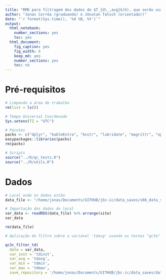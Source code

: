 ```yaml
---
title: "RMD para filtragem dos dados de $T_{d\_,avg}$(h), que serão usados no teste qc 3c"
author: "Jonas Corrêa (graduando) e Jônatan Tatsch (orientador)"
date: "`r format(Sys.time(), '%d %B, %Y')`"
output:
  html_notebook:
    number_sections: yes
    toc: yes
  html_document:
    fig_caption: yes
    fig_width: 6
    keep_md: yes
    number_sections: yes
    toc: no
---
```


# Pré-requisitos

```r
# Limpando a área de trabalho
rm(list = ls())
```

```r
# Tempo Universal Coordenado
Sys.setenv(TZ = "UTC")

# Pacotes
packs <- c("dplyr", "kableExtra", "knitr", "lubridate", "magrittr", "openair", "padr", "stringr", "tidyverse")
easypackages::libraries(packs)
rm(packs)

# Scripts
source("../R/qc_tests.R")
source("../R/utils.R")
```

# Dados

```r
# Local onde os dados estão
data_file <- "/home/jonas/Documents/GITHUB/jbc-ic/data_saves/s08_data_sel.rds"

# Importação dos dados do local
var_data <- readRDS(data_file) %>% arrange(site)
var_data

rm(data_file)
```

```r
# Aplicação do filtro sobre a variável 'tdavg' usando os testes "qc3a" e "qc3b"

qc3c_filter_td(
  data = var_data,
  var_inst = 'tdinst',
  var_avg = 'tdavg',
  var_min = 'tdmin',
  var_max = 'tdmax',
  save_repository = '/home/jonas/Documents/GITHUB/jbc-ic/data_saves/data_tdavg_filter.rds')
```


